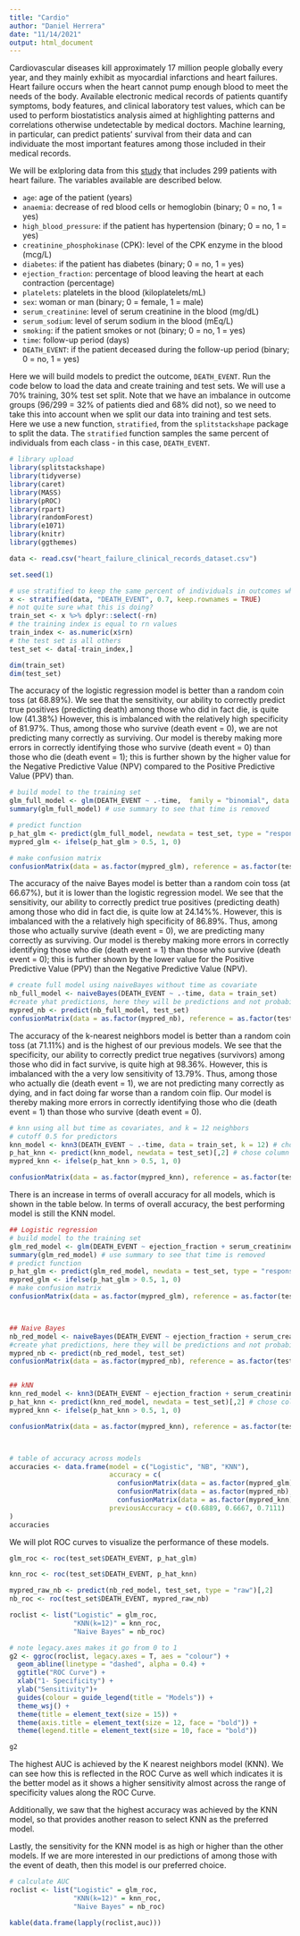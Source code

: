 ```yaml
---
title: "Cardio"
author: "Daniel Herrera"
date: "11/14/2021"
output: html_document
---
```

Cardiovascular diseases kill approximately 17 million people globally every year, and they mainly exhibit as myocardial infarctions and heart failures. Heart failure occurs when the heart cannot pump enough blood to meet the needs of the body. Available electronic medical records of patients quantify symptoms, body features, and clinical laboratory test values, which can be used to perform biostatistics analysis aimed at highlighting patterns and correlations otherwise undetectable by medical doctors. Machine learning, in particular, can predict patients’ survival from their data and can individuate the most important features among those included in their medical records.

We will be exlploring data from this [study](https://bmcmedinformdecismak.biomedcentral.com/articles/10.1186/s12911-020-1023-5#Tab4) that includes 299 patients with heart failure. The variables available are described below.

- `age`: age of the patient (years)
- `anaemia`: decrease of red blood cells or hemoglobin (binary; 0 = no, 1 = yes)
- `high_blood_pressure`: if the patient has hypertension (binary; 0 = no, 1 = yes)
- `creatinine_phosphokinase` (CPK): level of the CPK enzyme in the blood (mcg/L)
- `diabetes`: if the patient has diabetes (binary; 0 = no, 1 = yes)
- `ejection_fraction`: percentage of blood leaving the heart at each contraction (percentage)
- `platelets`: platelets in the blood (kiloplatelets/mL)
- `sex`: woman or man (binary; 0 = female, 1 = male)
- `serum_creatinine`: level of serum creatinine in the blood (mg/dL)
- `serum_sodium`: level of serum sodium in the blood (mEq/L)
- `smoking`: if the patient smokes or not (binary; 0 = no, 1 = yes)
- `time`: follow-up period (days)
- `DEATH_EVENT`: if the patient deceased during the follow-up period (binary; 0 = no, 1 = yes)


Here we will build models to predict the outcome, `DEATH_EVENT`. Run the code below to load the data and create training and test sets. We will use a 70% training, 30% test set split. Note that we have an imbalance in outcome groups (96/299 = 32% of patients died and 68% did not), so we need to take this into account when we split our data into training and test sets. Here we use a new function, `stratified`, from the `splitstackshape` package to split the data. The `stratified` function samples the same percent of individuals from each class - in this case, `DEATH_EVENT`.  

```r
# library upload
library(splitstackshape)
library(tidyverse)
library(caret)
library(MASS)
library(pROC)
library(rpart)
library(randomForest)
library(e1071)
library(knitr)
library(ggthemes)

data <- read.csv("heart_failure_clinical_records_dataset.csv")

set.seed(1)

# use stratified to keep the same percent of individuals in outcomes when sampling
x <- stratified(data, "DEATH_EVENT", 0.7, keep.rownames = TRUE)
# not quite sure what this is doing? 
train_set <- x %>% dplyr::select(-rn)
# the training index is equal to rn values
train_index <- as.numeric(x$rn)
# the test set is all others
test_set <- data[-train_index,] 

dim(train_set)
dim(test_set)
```


The accuracy of the logistic regression model is better than a random coin toss (at 68.89%). We see that the sensitivity, our ability to correctly predict true positives (predicting death) among those who did in fact die, is quite low (41.38%) However, this is imbalanced with the  relatively high specificity of 81.97%. 
Thus, among those who survive (death event = 0), we are not predicting many correctly as surviving. Our model is thereby making more errors in correctly identifying those who survive (death event = 0) than those who die (death event = 1);  this is further shown by the higher value for the Negative Predictive Value (NPV) compared to the Positive Predictive Value (PPV) than.


```r
# build model to the training set 
glm_full_model <- glm(DEATH_EVENT ~ .-time,  family = "binomial", data = train_set)
summary(glm_full_model) # use summary to see that time is removed

# predict function 
p_hat_glm <- predict(glm_full_model, newdata = test_set, type = "response")
mypred_glm <- ifelse(p_hat_glm > 0.5, 1, 0)

# make confusion matrix
confusionMatrix(data = as.factor(mypred_glm), reference = as.factor(test_set$DEATH_EVENT), positive = "1")

```


The accuracy of the naive Bayes model is better than a random coin toss (at 66.67%), but it is lower than the logistic regression model. We see that the sensitivity, our ability to correctly predict true positives (predicting death) among those who did in fact die, is quite low at 24.14%%. However, this is imbalanced with the a relatively high specificity of 86.89%. Thus, among those who actually survive (death event = 0), we are predicting many correctly as surviving. Our model is thereby making more errors in correctly identifying those who die (death event = 1) than those who survive (death event = 0); this is further shown by the lower value for the Positive Predictive Value (PPV) than the Negative Predictive Value (NPV).

```r
# create full model using naiveBayes without time as covariate
nb_full_model <- naiveBayes(DEATH_EVENT ~ .-time, data = train_set)
#create yhat predictions, here they will be predictions and not probabilities
mypred_nb <- predict(nb_full_model, test_set)
confusionMatrix(data = as.factor(mypred_nb), reference = as.factor(test_set$DEATH_EVENT), positive = "1")

```


The accuracy of the k-nearest neighbors model is better than a random coin toss (at 71.11%) and is the highest of our previous models. We see that the specificity, our ability to correctly predict true negatives (survivors) among those who did in fact survive, is quite high at 98.36%. However, this is imbalanced with the a very low sensitivity of 13.79%. Thus, among those who actually die (death event = 1), we are not predicting many correctly as dying, and in fact doing far worse than a random coin flip. Our model is thereby making more errors in correctly identifying those who die (death event = 1) than those who survive (death event = 0).



```r
# knn using all but time as covariates, and k = 12 neighbors
# cutoff 0.5 for predictors
knn_model <- knn3(DEATH_EVENT ~ .-time, data = train_set, k = 12) # chose 12 nearest neighbors
p_hat_knn <- predict(knn_model, newdata = test_set)[,2] # chose column 2 because this is prob y=1
mypred_knn <- ifelse(p_hat_knn > 0.5, 1, 0)

confusionMatrix(data = as.factor(mypred_knn), reference = as.factor(test_set$DEATH_EVENT), positive = "1")
```


There is an increase in terms of overall accuracy for all models, which is shown in the table below. 
In terms of overall accuracy, the best performing model is still the KNN model. 

```r
## Logistic regression
# build model to the training set 
glm_red_model <- glm(DEATH_EVENT ~ ejection_fraction + serum_creatinine,  family = "binomial", data = train_set)
summary(glm_red_model) # use summary to see that time is removed
# predict function 
p_hat_glm <- predict(glm_red_model, newdata = test_set, type = "response")
mypred_glm <- ifelse(p_hat_glm > 0.5, 1, 0)
# make confusion matrix
confusionMatrix(data = as.factor(mypred_glm), reference = as.factor(test_set$DEATH_EVENT), positive = "1")



## Naive Bayes
nb_red_model <- naiveBayes(DEATH_EVENT ~ ejection_fraction + serum_creatinine, data = train_set)
#create yhat predictions, here they will be predictions and not probabilities
mypred_nb <- predict(nb_red_model, test_set)
confusionMatrix(data = as.factor(mypred_nb), reference = as.factor(test_set$DEATH_EVENT), positive = "1")


## kNN
knn_red_model <- knn3(DEATH_EVENT ~ ejection_fraction + serum_creatinine, data = train_set, k = 12) # chose 12 nearest neighbors
p_hat_knn <- predict(knn_red_model, newdata = test_set)[,2] # chose column 2 because this is prob y=1
mypred_knn <- ifelse(p_hat_knn > 0.5, 1, 0)

confusionMatrix(data = as.factor(mypred_knn), reference = as.factor(test_set$DEATH_EVENT), positive = "1")



# table of accuracy across models
accuracies <- data.frame(model = c("Logistic", "NB", "KNN"),
                         accuracy = c(
                           confusionMatrix(data = as.factor(mypred_glm), reference = as.factor(test_set$DEATH_EVENT))$overall[1],
                           confusionMatrix(data = as.factor(mypred_nb), reference = as.factor(test_set$DEATH_EVENT))$overall[1],
                           confusionMatrix(data = as.factor(mypred_knn), reference = as.factor(test_set$DEATH_EVENT))$overall[1]),
                         previousAccuracy = c(0.6889, 0.6667, 0.7111)
)
accuracies 
```


We will plot ROC curves to visualize the performance of these models. 

```r
glm_roc <- roc(test_set$DEATH_EVENT, p_hat_glm)

knn_roc <- roc(test_set$DEATH_EVENT, p_hat_knn)

mypred_raw_nb <- predict(nb_red_model, test_set, type = "raw")[,2]
nb_roc <- roc(test_set$DEATH_EVENT, mypred_raw_nb)

roclist <- list("Logistic" = glm_roc, 
                "KNN(k=12)" = knn_roc,
                "Naive Bayes" = nb_roc)

# note legacy.axes makes it go from 0 to 1
g2 <- ggroc(roclist, legacy.axes = T, aes = "colour") +
  geom_abline(linetype = "dashed", alpha = 0.4) + 
  ggtitle("ROC Curve") +
  xlab("1- Specificity") + 
  ylab("Sensitivity")+
  guides(colour = guide_legend(title = "Models")) + 
  theme_wsj() +
  theme(title = element_text(size = 15)) +
  theme(axis.title = element_text(size = 12, face = "bold")) +
  theme(legend.title = element_text(size = 10, face = "bold"))

g2
```

The highest AUC is achieved by the K nearest neighbors model (KNN). We can see how this is reflected in the ROC Curve as well which indicates it is the better model as it shows a higher sensitivity almost across the range of specificity values along the ROC Curve. 

Additionally, we saw that the highest accuracy was achieved by the KNN model, so that provides another reason to select KNN as the preferred model. 

Lastly, the sensitivity for the KNN model is as high or higher than the other models. If we are more interested in our predictions of among those with the event of death, then this model is our preferred choice. 

```r
# calculate AUC
roclist <- list("Logistic" = glm_roc, 
                "KNN(k=12)" = knn_roc,
                "Naive Bayes" = nb_roc)

kable(data.frame(lapply(roclist,auc)))
```

